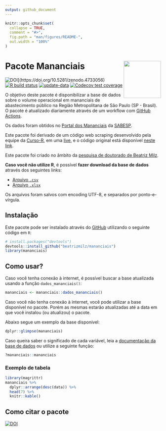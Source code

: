 ```yaml
---
output: github_document
---
```


<!-- README.md is generated from README.Rmd. Please edit that file -->

```r
knitr::opts_chunk$set(
  collapse = TRUE,
  comment = "#>",
  fig.path = "man/figures/README-",
  out.width = "100%"
)
```

# Pacote Mananciais <img src="man/figures/hexlogo.png" align="right" width = "120px"/>

<!-- badges: start -->
![DOI](https://zenodo.org/badge/DOI/10.5281/zenodo.4733056.svg)](https://doi.org/10.5281/zenodo.4733056) [![R build status](https://github.com/beatrizmilz/mananciais/workflows/R-CMD-check/badge.svg)](https://github.com/beatrizmilz/mananciais/actions) [![update-data](https://github.com/beatrizmilz/mananciais/actions/workflows/2-update_data.yaml/badge.svg)](https://github.com/beatrizmilz/mananciais/actions/workflows/2-update_data.yaml) [![Codecov test coverage](https://codecov.io/gh/beatrizmilz/mananciais/branch/master/graph/badge.svg)](https://codecov.io/gh/beatrizmilz/mananciais?branch=master)
<!-- badges: end -->

O objetivo deste pacote é disponibilizar a base de dados sobre o volume operacional em mananciais de abastecimento público na Região Metropolitana de São Paulo (SP - Brasil). O pacote é atualizado diariamente através de um workflow com [GitHub Actions](https://github.com/beatrizmilz/mananciais/actions).

Os dados foram obtidos no [Portal dos Mananciais](http://mananciais.sabesp.com.br/Situacao) da [SABESP](http://site.sabesp.com.br/site/Default.aspx).

Este pacote foi derivado de um código web scraping desenvolvido pela equipe da [Curso-R](https://www.curso-r.com/), em uma [live](https://youtu.be/jvZIxrMmOcQ), e o código original está disponível [neste link](https://github.com/curso-r/lives/blob/master/drafts/20200730_scraper_sabesp.R).

Este pacote foi criado no âmbito da [pesquisa de doutorado de Beatriz Milz](https://beatrizmilz.github.io/tese/). 


__Caso você não utilize R__, é possível __fazer download da base de dados__ através dos seguintes links:

  - [Arquivo `.csv`](https://github.com/beatrizmilz/mananciais/raw/master/inst/extdata/mananciais.csv) 
  - [Arquivo `.xlsx`](https://github.com/beatrizmilz/mananciais/blob/master/inst/extdata/mananciais.xlsx?raw=true)
  
  
Os arquivos foram salvos com encoding UTF-8, e separados por ponto-e-vírgula.  

## Instalação

Este pacote pode ser instalado através do  [GitHub](https://github.com/) utilizando o seguinte código em `R`:

``` r
# install.packages("devtools")
devtools::install_github("beatrizmilz/mananciais")
library(mananciais)
```
## Como usar?

Caso você tenha conexão à internet, é possível buscar a base atualizada usando a função `dados_mananciais()`:

```r
mananciais <- mananciais::dados_mananciais() 
```

Caso você não tenha conexão à internet, você pode utilizar a base
disponível no pacote. Porém as mesmas estarão atualizadas até a data em
que você instalou (ou atualizou) o pacote. 

Abaixo segue um exemplo da base disponível:

```r
dplyr::glimpse(mananciais)
```

Caso queira saber o significado de cada variável, leia a [documentação da base de dados](https://beatrizmilz.github.io/mananciais/reference/mananciais.html) ou utilize a seguinte função:

```r 
?mananciais::mananciais
```

### Exemplo de tabela

```r
library(magrittr)
mananciais %>% 
  dplyr::arrange(desc(data)) %>% 
  head(7) %>%
  knitr::kable()
```


## Como citar o pacote

[![DOI](https://zenodo.org/badge/DOI/10.5281/zenodo.4319745.svg)](https://doi.org/10.5281/zenodo.4319745)




